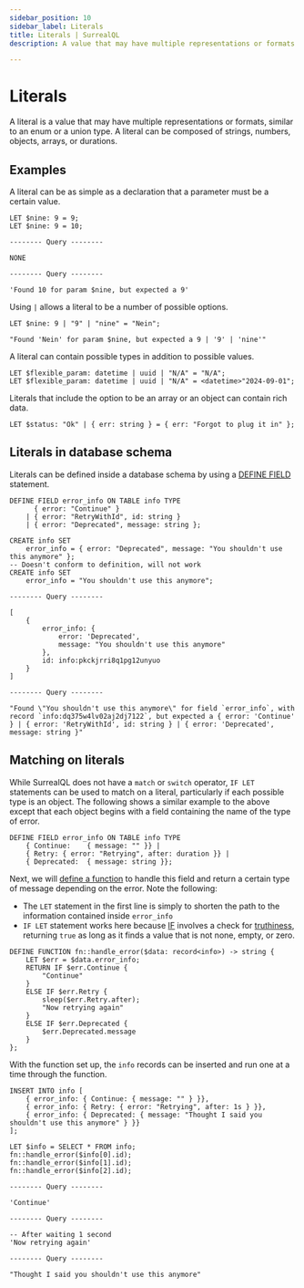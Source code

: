 ```yaml
---
sidebar_position: 10
sidebar_label: Literals
title: Literals | SurrealQL
description: A value that may have multiple representations or formats.

---
```



# Literals

<Since v="v2.0.0" />

A literal is a value that may have multiple representations or formats, similar to an enum or a union type. A literal can be composed of strings, numbers, objects, arrays, or durations.

## Examples

A literal can be as simple as a declaration that a parameter must be a certain value.

```surql
LET $nine: 9 = 9;
LET $nine: 9 = 10;
```

```surql title="Response"
-------- Query --------

NONE

-------- Query --------

'Found 10 for param $nine, but expected a 9'
```

Using `|` allows a literal to be a number of possible options.

```surql
LET $nine: 9 | "9" | "nine" = "Nein";
```

```surql title="Response"
"Found 'Nein' for param $nine, but expected a 9 | '9' | 'nine'"
```

A literal can contain possible types in addition to possible values.

```surql
LET $flexible_param: datetime | uuid | "N/A" = "N/A";
LET $flexible_param: datetime | uuid | "N/A" = <datetime>"2024-09-01";
```

Literals that include the option to be an array or an object can contain rich data.

```surql
LET $status: "Ok" | { err: string } = { err: "Forgot to plug it in" };
```

## Literals in database schema

Literals can be defined inside a database schema by using a [DEFINE FIELD](/docs/surrealql/statements/define/field) statement.

```surql
DEFINE FIELD error_info ON TABLE info TYPE
      { error: "Continue" }
    | { error: "RetryWithId", id: string }
    | { error: "Deprecated", message: string };

CREATE info SET
	error_info = { error: "Deprecated", message: "You shouldn't use this anymore" };
-- Doesn't conform to definition, will not work
CREATE info SET
	error_info = "You shouldn't use this anymore";
```

```surql title="Response"
-------- Query --------

[
	{
		error_info: {
			error: 'Deprecated',
			message: "You shouldn't use this anymore"
		},
		id: info:pkckjrri8q1pg12unyuo
	}
]

-------- Query --------

"Found \"You shouldn't use this anymore\" for field `error_info`, with record `info:dq375w4lv02aj2dj7122`, but expected a { error: 'Continue' } | { error: 'RetryWithId', id: string } | { error: 'Deprecated', message: string }"
```

## Matching on literals

While SurrealQL does not have a `match` or `switch` operator, `IF LET` statements can be used to match on a literal, particularly if each possible type is an object. The following shows a similar example to the above except that each object begins with a field containing the name of the type of error.

```surql
DEFINE FIELD error_info ON TABLE info TYPE
	{ Continue:    { message: "" }} |
	{ Retry: { error: "Retrying", after: duration }} |
	{ Deprecated:  { message: string }};
```

Next, we will [define a function](/docs/surrealql/statements/define/function) to handle this field and return a certain type of message depending on the error. Note the following:

* The `LET` statement in the first line is simply to shorten the path to the information contained inside `error_info`
* `IF LET` statement works here because [IF](/docs/surrealql/statements/throw) involves a check for [truthiness](/docs/surrealql/datamodel/values#values-and-truthiness), returning `true` as long as it finds a value that is not none, empty, or zero.

```surql
DEFINE FUNCTION fn::handle_error($data: record<info>) -> string {
	LET $err = $data.error_info;
	RETURN IF $err.Continue {
		"Continue"
	}
	ELSE IF $err.Retry {
		sleep($err.Retry.after);
		"Now retrying again"
	}
	ELSE IF $err.Deprecated {
		$err.Deprecated.message
	}
};
```

With the function set up, the `info` records can be inserted and run one at a time through the function.

```surql
INSERT INTO info [
	{ error_info: { Continue: { message: "" } }},
	{ error_info: { Retry: { error: "Retrying", after: 1s } }},
	{ error_info: { Deprecated: { message: "Thought I said you shouldn't use this anymore" } }}
];

LET $info = SELECT * FROM info;
fn::handle_error($info[0].id);
fn::handle_error($info[1].id);
fn::handle_error($info[2].id);
```

```surql title="Output"
-------- Query --------

'Continue'

-------- Query --------

-- After waiting 1 second
'Now retrying again'

-------- Query --------

"Thought I said you shouldn't use this anymore"
```
